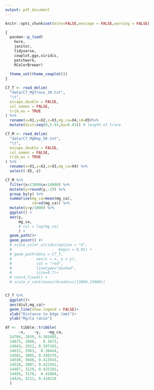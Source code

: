 ```yaml
---
output: pdf_document
---
```


```r
knitr::opts_chunk$set(echo=FALSE,message = FALSE,warning = FALSE)

{
  pacman::p_load(
    here,
    janitor,
    tidyverse,
    cowplot,ggx,viridis,
    patchwork,
    RColorBrewer) 
  
  theme_set(theme_cowplot())
}
```


```r

C7_T <- read_delim(
  "data/C7_MgTrace_30.txt",
  "\t",
  escape_double = FALSE,
  col_names = FALSE,
  trim_ws = TRUE
) %>% 
  rename(x=X1,y=X2,z=X3,mg_ca=X4,sd=X5)%>% 
  mutate(dist=seq(0,5.91,by=0.03)) # length of trace

C7_M <- read_delim(
  "data/C7_MgMap_50.txt",
  "\t",
  escape_double = FALSE,
  col_names = FALSE,
  trim_ws = TRUE
) %>% 
  rename(x=X1,y=X2,z=X3,mg_ca=X4) %>% 
  select(-X5,-z)

```



```r

C7_M %>% 
  filter(x>13800&x<14000) %>% 
  mutate(y=round(y,-2)) %>% 
  group_by(y) %>% 
  summarise(mg_ca=mean(mg_ca),
            sd=sd(mg_ca)) %>% 
  mutate(y=y/1000) %>% 
  ggplot() +
  aes(y,
      mg_ca,
      # col = log(mg_ca)
      ) +
  geom_path()+
  geom_point() #+
  # scale_color_viridis(option = "G",
  #                     begin = 0.01) +
  # geom_path(data = C7_T,
  #           aes(x = x, y = y),
  #           col = "red",
  #           linetype="dashed",
  #           size=0.7)+
  # coord_fixed() +
  # scale_x_continuous(breaks=c(13000,15000))


C7_T %>% 
  ggplot()+
  aes(dist,mg_ca)+
  geom_line(show.legend = FALSE)+
  xlab("Distance to Edge [mm]")+
  ylab("Mg/Ca ratio")

df <-  tibble::tribble(
      ~x,    ~y,   ~mg_ca,
  14706, 2839, 0.381695,
  14675, 2880,   0.3673,
  14643, 2922, 0.397345,
  14612, 2963,  0.38444,
  14581, 3005, 0.348379,
  14549, 3046, 0.413543,
  14518, 3087, 0.422341,
  14487, 3129, 0.425183,
  14456, 3170,  0.41884,
  14424, 3211, 0.410218
  )
```

